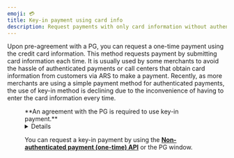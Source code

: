 ```yaml
---
emoji: 💳
title: Key-in payment using card info
description: Request payments with only card information without authentication.
---
```





Upon pre-agreement with a PG, you can request a one-time payment using the credit card information. This method requests payment by submitting card information each time. It is usually used by some merchants to avoid the hassle of authenticated payments or call centers that obtain card information from customers via ARS to make a payment. Recently, as more merchants are using a simple payment method for authenticated payments, the use of key-in method is declining due to the inconvenience of having to enter the card information every time.

<Figure src="/gitbook-assets/en/image (139).png" caption="ChaiPort merchant "Ringle English Education"" />

<Hint style="info">
**An agreement with the PG is required to use key-in payment.**

</Hint>

<Details>
<p slot="summary"> PGs that support key-in payment</p>

* NICE Payments
* NHN KCP
* JTNET
* SettleBank
* DaouData

</Details>

You can request a key-in payment by using the [**Non-authenticated payment (one-time) API**](../../api/api/request-non-authenticated-payment-one-time-api.md) or the PG window.
